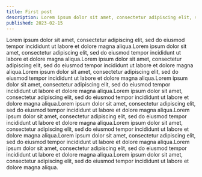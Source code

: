 ```yaml
---
title: First post
description: Lorem ipsum dolor sit amet, consectetur adipiscing elit, sed do eiusmod tempor incididunt ut labore et dolore magna aliqua.
published: 2023-02-15
---
```


Lorem ipsum dolor sit amet, consectetur adipiscing elit, sed do eiusmod tempor incididunt ut labore et dolore magna aliqua.Lorem ipsum dolor sit amet, consectetur adipiscing elit, sed do eiusmod tempor incididunt ut labore et dolore magna aliqua.Lorem ipsum dolor sit amet, consectetur adipiscing elit, sed do eiusmod tempor incididunt ut labore et dolore magna aliqua.Lorem ipsum dolor sit amet, consectetur adipiscing elit, sed do eiusmod tempor incididunt ut labore et dolore magna aliqua.Lorem ipsum dolor sit amet, consectetur adipiscing elit, sed do eiusmod tempor incididunt ut labore et dolore magna aliqua.Lorem ipsum dolor sit amet, consectetur adipiscing elit, sed do eiusmod tempor incididunt ut labore et dolore magna aliqua.Lorem ipsum dolor sit amet, consectetur adipiscing elit, sed do eiusmod tempor incididunt ut labore et dolore magna aliqua.Lorem ipsum dolor sit amet, consectetur adipiscing elit, sed do eiusmod tempor incididunt ut labore et dolore magna aliqua.Lorem ipsum dolor sit amet, consectetur adipiscing elit, sed do eiusmod tempor incididunt ut labore et dolore magna aliqua.Lorem ipsum dolor sit amet, consectetur adipiscing elit, sed do eiusmod tempor incididunt ut labore et dolore magna aliqua.Lorem ipsum dolor sit amet, consectetur adipiscing elit, sed do eiusmod tempor incididunt ut labore et dolore magna aliqua.Lorem ipsum dolor sit amet, consectetur adipiscing elit, sed do eiusmod tempor incididunt ut labore et dolore magna aliqua.